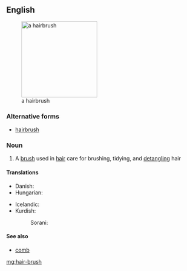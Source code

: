 ==English==
[[Image:Hairbrush.jpg|thumb|right|200px|a hairbrush]]

===Alternative forms===
*[[hairbrush]]

===Noun===
{{en-noun|sg=[[hair]]-[[brush]]|es}}

# A [[brush]] used in [[hair]] care for brushing, tidying, and [[detangle|detangling]] hair

====Translations====
{{trans-top|a brush used in hair car}}
* Danish: {{t-|da|hårbørste|c}}
* Hungarian: {{t+|hu|hajkefe}}
{{trans-mid}}
* Icelandic: {{t+|is|hárbursti}}
* Kurdish:
*: Sorani: {{ku-Arab|[[شانه‌]]}}
{{trans-bottom}}

====See also====
*[[comb]]

[[mg:hair-brush]]